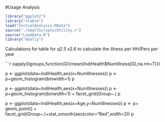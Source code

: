 #Usage Analysis


```r

library("ggplot2")
library("xtable")
load("InitialAnalysis.RData")
source("./SmallScripts/Utility.r")
source("LoadData.R")
library("GGally")

```
Calculations for table for q2.5 x2.6 to calculate the illness per HH/Pers per year

```r

sapply(ligroups,function(G){mean(IndiHealth$NumIllness[G],na.rm=T)})

p <- ggplot(data=IndiHealth,aes(x=NumIllnesses))
p <- p+geom_histogram(binwidth=1)
p

p <- ggplot(data=IndiHealth,aes(x=NumIllnesses))
p <- p+geom_histogram(binwidth=1) + facet_grid(Group~.)
p                    


p <- ggplot(data=IndiHealth,aes(x=Age,y=NumIllnesses))
p <- p+ geom_point() + facet_grid(Group~.)+stat_smooth(aes(color="Red",width=2))
p                    
